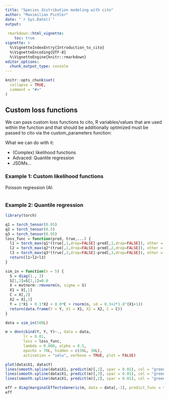 ```yaml
---
title: "Species distribution modeling with cito"
author: "Maximilian Pichler"
date: "`r Sys.Date()`"
output:
  
 rmarkdown::html_vignette:
    toc: true
vignette: >
  %\VignetteIndexEntry{Introduction_to_cito}
  %\VignetteEncoding{UTF-8}
  %\VignetteEngine{knitr::rmarkdown}
editor_options: 
  chunk_output_type: console
---
```


```r
knitr::opts_chunk$set(
  collapse = TRUE,
  comment = "#>"
)
```

## Custom loss functions
We can pass custom loss functions to cito, R variables/values that are used within the function and that should be additionally optimized must be passed to cito via the custom_parameters function:

What we can do with it:

- (Complex) likelihood functions
- Advaced: Quantile regression
- JSDMs...


### Example 1: Custom likelihood functions

Poisson regression (Al:

```r



```



### Example 2: Quantile regression
```r
library(torch)

q1 = torch_tensor(0.05)
q2 = torch_tensor(0.5)
q3 = torch_tensor(0.95)
loss_func = function(pred, true,...) {
  l1 = torch_max(q1*(true[,1,drop=FALSE]-pred[,1,drop=FALSE]), other = (1.0-q1)*(pred[,1,drop=FALSE]-true[,1,drop=FALSE]))
  l2 = torch_max(q2*(true[,2,drop=FALSE]-pred[,2,drop=FALSE]), other = (1.0-q2)*(pred[,2,drop=FALSE]-true[,2,drop=FALSE]))
  l3 = torch_max(q3*(true[,3,drop=FALSE]-pred[,3,drop=FALSE]), other = (1.0-q3)*(pred[,3,drop=FALSE]-true[,3,drop=FALSE]))
  return(l1+l2+l3)
}

sim_in = function(n = 5) {
  S = diag(1., 3)
  S[1,2]=S[2,1]=0.0
  X = mvtnorm::rmvnorm(n, sigma = S)
  X1 = X[,1]
  C = X[,2]
  X2 = X[,3]
  Y = 1*X1 + 0.1*X2 + 0.0*C + rnorm(n, sd = 0.3+2*1.8^(X1+1))
  return(data.frame(Y = Y, X1 = X1, X2 = X2, C = C))
}

data = sim_in(500L)

m = dnn(cbind(Y, Y, Y)~., data = data, 
        lr = 0.01,
        loss = loss_func,
        lambda = 0.000, alpha = 0.5,
        epochs = 70L, hidden = c(30L, 30L), 
        activation = "selu", verbose = TRUE, plot = FALSE)

plot(data$X1, data$Y)
lines(smooth.spline(data$X1, predict(m)[,1], spar = 0.01), col = "green")
lines(smooth.spline(data$X1, predict(m)[,3], spar = 0.01), col = "green")
lines(smooth.spline(data$X1, predict(m)[,2], spar = 0.01), col = "green")

eff = diag(marginalEffectsGeneric(m, data = data[,-1], predict_func = function(object, newdata) cito:::predict.citodnn(object, newdata)[,2])$mean)
eff


```

